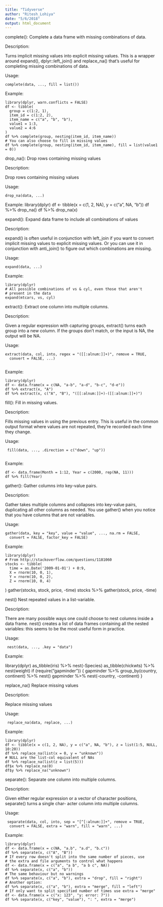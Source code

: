 ```yaml
---
title: "Tidyverse"
author: "Ritesh_Lohiya"
date: "5/6/2018"
output: html_document
---
```


complete():  Complete a data frame with missing combinations of data.

Description:

Turns implicit missing values into explicit missing values. This is a wrapper around expand(), dplyr::left_join() and replace_na() that’s useful for completing missing combinations of data.

Usage:

    complete(data, ..., fill = list())

Example:

    library(dplyr, warn.conflicts = FALSE)
    df <- tibble(
      group = c(1:2, 1),
      item_id = c(1:2, 2),
      item_name = c("a", "b", "b"),
      value1 = 1:3,
      value2 = 4:6
    )
    df %>% complete(group, nesting(item_id, item_name))
    # You can also choose to fill in missing values
    df %>% complete(group, nesting(item_id, item_name), fill = list(value1 = 0))

###########################################################
drop_na():  Drop rows containing missing values

Description:

Drop rows containing missing values

Usage:

    drop_na(data, ...)

Example:
    library(dplyr)
    df <- tibble(x = c(1, 2, NA), y = c("a", NA, "b"))
    df %>% drop_na()
    df %>% drop_na(x)

###########################################################

expand():  Expand data frame to include all combinations of values

Description:

expand() is often useful in conjunction with left_join if you want to convert implicit missing values to explicit missing values. Or you can use it in conjunction with anti_join() to figure out which combinations are missing.

Usage:

    expand(data, ...)
    
Example:

    library(dplyr)
    # All possible combinations of vs & cyl, even those that aren't
    # present in the data
    expand(mtcars, vs, cyl)
    
############################################################

extract():  Extract one column into multiple columns.

Description:

Given a regular expression with capturing groups, extract() turns each group into a new column. If the groups don’t match, or the input is NA, the output will be NA.

Usage:
   
    extract(data, col, into, regex = "([[:alnum:]]+)", remove = TRUE,
      convert = FALSE, ...)
      
Example:

    library(dplyr)
    df <- data.frame(x = c(NA, "a-b", "a-d", "b-c", "d-e"))
    df %>% extract(x, "A")
    df %>% extract(x, c("A", "B"), "([[:alnum:]]+)-([[:alnum:]]+)")      
    
############################################################

fill():  Fill in missing values.

Description:

Fills missing values in using the previous entry. This is useful in the common output format where values are not repeated, they’re recorded each time they change.

Usage:

     fill(data, ..., .direction = c("down", "up"))
     
Example:

    df <- data.frame(Month = 1:12, Year = c(2000, rep(NA, 11)))
    df %>% fill(Year)     

##############################################################

gather(): Gather columns into key-value pairs.

Description:

Gather takes multiple columns and collapses into key-value pairs, duplicating all other columns as needed. You use gather() when you notice that you have columns that are not variables.

Usage:

    gather(data, key = "key", value = "value", ..., na.rm = FALSE,
      convert = FALSE, factor_key = FALSE)

Example:

    library(dplyr)
    # From http://stackoverflow.com/questions/1181060
    stocks <- tibble(
      time = as.Date('2009-01-01') + 0:9,
      X = rnorm(10, 0, 1),
      Y = rnorm(10, 0, 2),
      Z = rnorm(10, 0, 4)
)
    gather(stocks, stock, price, -time)
    stocks %>% gather(stock, price, -time)

##########################################################

nest() Nest repeated values in a list-variable.

Description:

There are many possible ways one could choose to nest columns inside a data frame. nest() creates a list of data frames containing all the nested variables: this seems to be the most useful form in practice.

Usage:

     nest(data, ..., .key = "data")

Example:

library(dplyr)
    as_tibble(iris) %>% nest(-Species)
    as_tibble(chickwts) %>% nest(weight)
    if (require("gapminder")) {
      gapminder %>%
        group_by(country, continent) %>%
        nest()
      gapminder %>%
        nest(-country, -continent)
}     

#########################################################

replace_na() Replace missing values

Description:

Replace missing values

Usage:

     replace_na(data, replace, ...)

Example:

    library(dplyr)
    df <- tibble(x = c(1, 2, NA), y = c("a", NA, "b"), z = list(1:5, NULL, 10:20))
    df %>% replace_na(list(x = 0, y = "unknown"))
    # NULL are the list-col equivalent of NAs
    df %>% replace_na(list(z = list(5)))
    df$x %>% replace_na(0)
    df$y %>% replace_na("unknown")

################################################################

separate(): Separate one column into multiple columns.

Description:

Given either regular expression or a vector of character positions, separate() turns a single char- acter column into multiple columns.

Usage:

     separate(data, col, into, sep = "[^[:alnum:]]+", remove = TRUE,
      convert = FALSE, extra = "warn", fill = "warn", ...)

Example:

    library(dplyr)
    df <- data.frame(x = c(NA, "a.b", "a.d", "b.c"))
    df %>% separate(x, c("A", "B"))
    # If every row doesn't split into the same number of pieces, use
    # the extra and file arguments to control what happens
    df <- data.frame(x = c("a", "a b", "a b c", NA))
    df %>% separate(x, c("a", "b"))
    # The same behaviour but no warnings
    df %>% separate(x, c("a", "b"), extra = "drop", fill = "right")
    # Another option:
    df %>% separate(x, c("a", "b"), extra = "merge", fill = "left")
    # If only want to split specified number of times use extra = "merge"
    df <- data.frame(x = c("x: 123", "y: error: 7"))
    df %>% separate(x, c("key", "value"), ": ", extra = "merge")

####################################################################